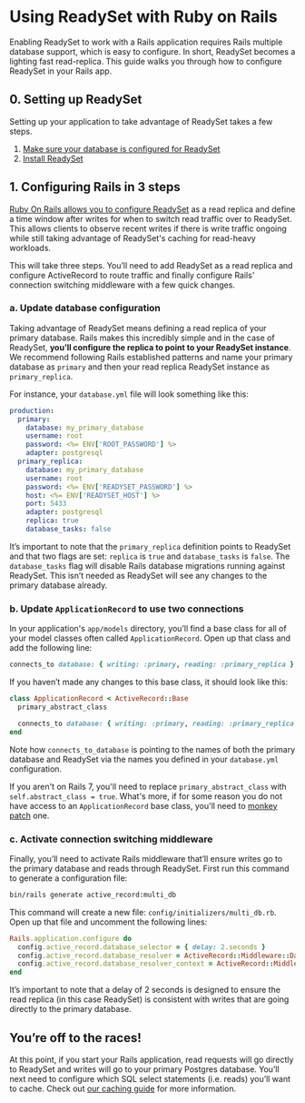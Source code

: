 
# Using ReadySet with Ruby on Rails

Enabling ReadySet to work with a Rails application requires Rails multiple database support, which is easy to configure. 
In short, ReadySet becomes a lighting fast read-replica. This guide walks you through how to configure ReadySet 
in your Rails app. 

## 0. Setting up ReadySet
Setting up your application to take advantage of ReadySet takes a few steps. 
  1. [Make sure your database is configured for ReadySet](/get-started/configure-your-database)
  2. [Install ReadySet](/get-started/install-rs)

## 1. Configuring Rails in 3 steps

[Ruby On Rails allows you to configure ReadySet](https://guides.rubyonrails.org/active_record_multiple_databases.html#activating-automatic-role-switching) as a read replica and define a time window after writes 
for when to switch read traffic over to ReadySet. This allows clients to observe recent writes if there is write 
traffic ongoing while still taking advantage of ReadySet's caching for read-heavy workloads.

This will take three steps. You’ll need to add ReadySet as a read replica and configure ActiveRecord to 
route traffic and finally configure Rails' connection switching middleware with a few quick changes.

### a. Update database configuration

Taking advantage of ReadySet means defining a read replica of your primary database. 
Rails makes this incredibly simple and in the case of ReadySet, <b>you’ll configure the replica to point 
to your ReadySet instance</b>. We recommend following Rails established patterns and name your primary 
database as `primary` and then your read replica ReadySet instance as `primary_replica`. 

For instance, your `database.yml` file will look something like this: 

```yml
production:
  primary:
    database: my_primary_database
    username: root
    password: <%= ENV['ROOT_PASSWORD'] %>
    adapter: postgresql
  primary_replica:
    database: my_primary_database
    username: root
    password: <%= ENV['READYSET_PASSWORD'] %>
    host: <%= ENV['READYSET_HOST'] %>
    port: 5433
    adapter: postgresql
    replica: true 
    database_tasks: false
```

It’s important to note that the `primary_replica` definition points to ReadySet and that two 
flags are set: `replica` is `true` and `database_tasks` is `false`. The `database_tasks` flag 
will disable Rails database migrations running against ReadySet. This isn’t needed as 
ReadySet will see any changes to the primary database already. 

### b. Update `ApplicationRecord` to use two connections

In your application's `app/models` directory, you’ll find a base class for all of your model classes 
often called `ApplicationRecord`. Open up that class and add the following line: 

```ruby
connects_to database: { writing: :primary, reading: :primary_replica }
```

If you haven’t made any changes to this base class, it should look like this:

```ruby
class ApplicationRecord < ActiveRecord::Base
  primary_abstract_class 

  connects_to database: { writing: :primary, reading: :primary_replica }
end
```

Note how `connects_to_database` is pointing to the names of both the primary database and ReadySet 
via the names you defined in your `database.yml` configuration. 

If you aren't on Rails 7, you'll need to replace `primary_abstract_class` with `self.abstract_class = true`. 
What's more, if for some reason you do not have access to an `ApplicationRecord` base class, you'll need to
[monkey patch](https://dev.to/ayushn21/applying-monkey-patches-in-rails-1bj1) one. 

### c. Activate connection switching middleware

Finally, you’ll need to activate Rails middleware that’ll ensure writes go to the primary database and 
reads through ReadySet. First run this command to generate a configuration file: 

```sh
bin/rails generate active_record:multi_db
```

This command will create a new file: `config/initializers/multi_db.rb`. Open up that file and uncomment 
the following lines:

```ruby
Rails.application.configure do
  config.active_record.database_selector = { delay: 2.seconds }
  config.active_record.database_resolver = ActiveRecord::Middleware::DatabaseSelector::Resolver
  config.active_record.database_resolver_context = ActiveRecord::Middleware::DatabaseSelector::Resolver::Session
end
```

It’s important to note that a delay of 2 seconds is designed to ensure the read replica (in this case ReadySet) 
is consistent with writes that are going directly to the primary database. 

## You’re off to the races! 

At this point, if you start your Rails application, read requests will go directly to ReadySet and 
writes will go to your primary Postgres database. You’ll next need to configure which SQL select statements (i.e. reads) you’ll 
want to cache. Check out [our caching guide](/get-started/cache/creating-a-cache) for more information. 
